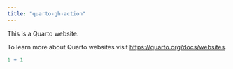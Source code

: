```yaml
---
title: "quarto-gh-action"
---
```


This is a Quarto website.

To learn more about Quarto websites visit <https://quarto.org/docs/websites>.

```r
1 + 1
```
